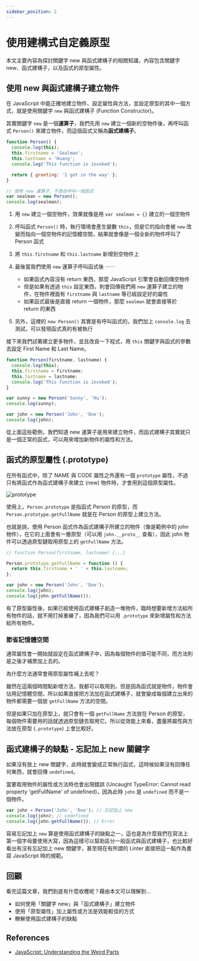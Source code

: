 ```yaml
---
sidebar_position: 2
---
```


# 使用建構式自定義原型

本文主要內容為探討關鍵字 new 與函式建構子的相關知識，內容包含關鍵字 new、函式建構子，以及函式的原型屬性。

## 使用 new 與函式建構子建立物件

在 JavaScript 中能正確地建立物件、設定屬性與方法，並設定原型的其中一個方式，就是使用關鍵字 `new` 與函式建構子 (Function Constructor)。

其實關鍵字 `new` 是一個**運算子**，我們先用 `new` 建立一個新的空物件後，再呼叫函式 `Person()` 來建立物件，而這個函式又稱為**函式建構子**。

```javascript
function Person() {
  console.log(this);
  this.firstname = 'Sealman';
  this.lastname = 'Huang';
  console.log('This function is invoked');

  return { greeting: 'I got in the way' };
}

// 使用 new 運算子，不是在呼叫一個函式
var sealman = new Person();
console.log(sealman);
```

1. 用 `new` 建立一個空物件，效果就像是用 `var sealman = {}` 建立的一個空物件
2. 呼叫函式 `Person()` 時，執行環境會產生變數 `this`，但是它的指向會被 `new` 改變而指向一個空物件的記憶體空間，結果就會像是一個全新的物件呼叫了 Person 函式
3. 將 `this.firstname` 和 `this.lastname` 新增到空物件上
4. 最後當我們使用 `new` 運算子呼叫函式後 ⋯⋯

   - 如果函式內容沒有 return 東西，那麼 JavaScript 引擎會自動回傳空物件
   - 但是如果有透過 `this` 設定東西，則會回傳我們用 `new` 運算子建立的物件，在物件裡面有 `firstname` 與 `lastname` 等已經設定好的屬性
   - 如果函式最後是直接 return 一個物件，那麼 `sealman` 就會直接等於 return 的東西

5. 另外，這裡的 `new Person()` 其實是有呼叫函式的，我們加上 `console.log` 去測試，可以發現函式真的有被執行

接下來我們試著建立更多物件，並且改良一下程式，用 `this` 關鍵字與函式的參數去設定 First Name 和 Last Name。

```javascript
function Person(firstname, lastname) {
  console.log(this);
  this.firstname = firstname;
  this.lastname = lastname;
  console.log('This function is invoked');
}

var sunny = new Person('Sunny', 'Hu');
console.log(sunny);

var john = new Person('John', 'Doe');
console.log(john);
```

從上面這些範例，我們知道 new 運算子是用來建立物件，而函式建構子其實就只是一個正常的函式，可以用來增加新物件的屬性和方法。

## 函式的原型屬性 (.prototype)

在所有函式中，除了 NAME 與 CODE 屬性之外還有一個 `prototype` 屬性，不過只有將函式作為函式建構子來建立 (new) 物件時，才會用到這個原型屬性。

![prototype](https://i.imgur.com/oz06Iq3.png)

使用上，`Person.prototype` 是指函式 Person 的原型，而 `Person.prototype.getFullName` 就是在 Person 的原型上建立方法。

也就是說，使用 Person 函式作為函式建構子所建立的物件（像是範例中的 john 物件），在它的上面會有一層原型（可以用 `john.__proto__` 查看），因此 john 物件可以透過原型鏈取用原型上的 `getFullName` 方法。

```javascript
// function Person(firstname, lastname) {...}

Person.prototype.getFullName = function () {
  return this.firstname + ' ' + this.lastname;
};

var john = new Person('John', 'Doe');
console.log(john);
console.log(john.getFullName());
```

有了原型屬性後，如果已經使用函式建構子創造一堆物件，臨時想要新增方法給所有物件的話，就不用打掉重練了，因為我們可以用 `.prototype` 來新增屬性和方法給所有物件。

### 節省記憶體空間

通常屬性會一開始就設定在函式建構子中，因為每個物件的值可能不同，而方法則是之後才補票加上去的。

為什麼方法通常會用原型屬性補上去呢？

雖然在這兩個時間點新增方法，我都可以取用到，但是因為函式就是物件，物件會佔用記憶體空間，所以如果直接把方法加在函式建構子，就會變成每個建立出來的物件都需要一個放 `getFullName` 方法的空間。

但是如果只加在原型上，就只會有一個 `getFullName` 方法放在 Person 的原型，每個物件需要用的話就透過原型鏈去取用它。所以從效能上來看，盡量將屬性與方法放在原型 (`.prototype`) 上會比較好。

## 函式建構子的缺點 - 忘記加上 new 關鍵字

如果沒有放上 new 關鍵字，此時就會變成正常執行函式，這時候如果沒有回傳任何東西，就會回傳 `undefined`。

當要取用物件的屬性或方法時也會出現錯誤 (Uncaught TypeError: Cannot read property 'getFullName' of undefined)，因為此時 `john` 是 `undefined` 而不是一個物件。

```javascript
var john = Person('John', 'Doe'); // 忘記加上 new
console.log(john); // undefined
console.log(john.getFullName()); // Error
```

容易忘記加上 `new` 算是使用函式建構子的缺點之一，這也是為什麼我們在寫法上第一個字母要使用大寫，因為這樣可以幫助區分一般函式與函式建構子，也比較好看出有沒有忘記加上 new 關鍵字，甚至現在有所謂的 Linter 直接把這一點作為書寫 JavaScript 時的規範。

## 回顧

看完這篇文章，我們到底有什麼收穫呢？藉由本文可以理解到…

- 如何使用「關鍵字 new」與「函式建構子」建立物件
- 使用「原型屬性」加上屬性或方法是效能較佳的方式
- 瞭解使用函式建構子的缺點

## References

- [JavaScript: Understanding the Weird Parts](https://www.udemy.com/course/understand-javascript/)
